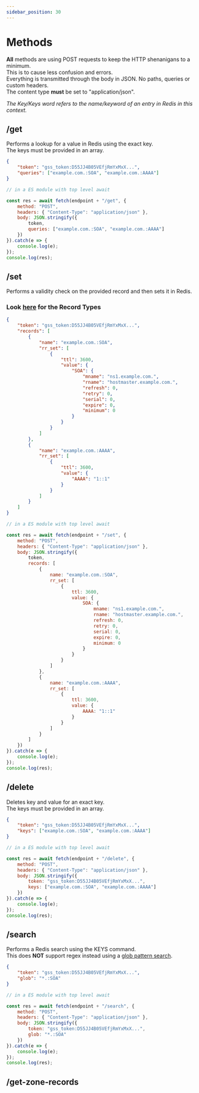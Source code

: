 ```yaml
---
sidebar_position: 30
---
```



# Methods

**All** methods are using POST requests to keep the HTTP shenanigans to a minimum. <br/>
This is to cause less confusion and errors.<br/>
Everything is transmitted through the body in JSON. No paths, queries or custom headers.<br/>
The content type **must** be set to "application/json".<br/>

_The Key/Keys word refers to the name/keyword of an entry in Redis in this context._

## /get

Performs a lookup for a value in Redis using the exact key.<br/>
The keys must be provided in an array.

<Tabs groupId="code-type">

<TabItem value="json" label="JSON" default>

```json
{
    "token": "gss_token:D55JJ4B05VEfjRmYxMxX...",
    "queries": ["example.com.:SOA", "example.com.:AAAA"]
}
```

</TabItem>

<TabItem value="js" label="JS">

```js
// in a ES module with top level await

const res = await fetch(endpoint + "/get", {
    method: "POST",
    headers: { "Content-Type": "application/json" },
    body: JSON.stringify({
        token,
        queries: ["example.com.:SOA", "example.com.:AAAA"]
    })
}).catch(e => {
    console.log(e);
});
console.log(res);
```

</TabItem>
</Tabs>

## /set

Performs a validity check on the provided record and then sets it in Redis.

### Look [here](./record-types) for the Record Types

<Tabs groupId="code-type">

<TabItem value="json" label="JSON" default>

```json
{
    "token": "gss_token:D55JJ4B05VEfjRmYxMxX...",
    "records": [
        {
            "name": "example.com.:SOA",
            "rr_set": [
                {
                    "ttl": 3600,
                    "value": {
                        "SOA": {
                            "mname": "ns1.example.com.",
                            "rname": "hostmaster.example.com.",
                            "refresh": 0,
                            "retry": 0,
                            "serial": 0,
                            "expire": 0,
                            "minimum": 0
                        }
                    }
                }
            ]
        },
        {
            "name": "example.com.:AAAA",
            "rr_set": [
                {
                    "ttl": 3600,
                    "value": {
                        "AAAA": "1::1"
                    }
                }
            ]
        }
    ]
}
```

</TabItem>

<TabItem value="js" label="JS">

```js
// in a ES module with top level await

const res = await fetch(endpoint + "/set", {
    method: "POST",
    headers: { "Content-Type": "application/json" },
    body: JSON.stringify({
        token,
        records: [
            {
                name: "example.com.:SOA",
                rr_set: [
                    {
                        ttl: 3600,
                        value: {
                            SOA: {
                                mname: "ns1.example.com.",
                                rname: "hostmaster.example.com.",
                                refresh: 0,
                                retry: 0,
                                serial: 0,
                                expire: 0,
                                minimum: 0
                            }
                        }
                    }
                ]
            },
            {
                name: "example.com.:AAAA",
                rr_set: [
                    {
                        ttl: 3600,
                        value: {
                            AAAA: "1::1"
                        }
                    }
                ]
            }
        ]
    })
}).catch(e => {
    console.log(e);
});
console.log(res);
```

</TabItem>
</Tabs>

## /delete

Deletes key and value for an exact key.<br/>
The keys must be provided in an array.

<Tabs groupId="code-type">

<TabItem value="json" label="JSON" default>

```json
{
    "token": "gss_token:D55JJ4B05VEfjRmYxMxX...",
    "keys": ["example.com.:SOA", "example.com.:AAAA"]
}
```

</TabItem>

<TabItem value="js" label="JS">

```js
// in a ES module with top level await

const res = await fetch(endpoint + "/delete", {
    method: "POST",
    headers: { "Content-Type": "application/json" },
    body: JSON.stringify({
        token: "gss_token:D55JJ4B05VEfjRmYxMxX...",
        keys: ["example.com.:SOA", "example.com.:AAAA"]
    })
}).catch(e => {
    console.log(e);
});
console.log(res);
```

</TabItem>
</Tabs>

## /search

Performs a Redis search using the KEYS command. <br/>
This does **NOT** support regex instead using a [glob pattern search](<https://en.wikipedia.org/wiki/Glob_(programming)>).

<Tabs groupId="code-type">

<TabItem value="json" label="JSON" default>

```json
{
    "token": "gss_token:D55JJ4B05VEfjRmYxMxX...",
    "glob": "*.:SOA"
}
```

</TabItem>

<TabItem value="js" label="JS">

```js
// in a ES module with top level await

const res = await fetch(endpoint + "/search", {
    method: "POST",
    headers: { "Content-Type": "application/json" },
    body: JSON.stringify({
        token: "gss_token:D55JJ4B05VEfjRmYxMxX...",
        glob: "*.:SOA"
    })
}).catch(e => {
    console.log(e);
});
console.log(res);
```

</TabItem>
</Tabs>

## /get-zone-records
